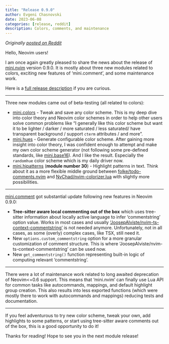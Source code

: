 ```yaml
---
title: "Release 0.9.0"
author: Evgeni Chasnovski
date: 2023-06-08
categories: [release, reddit]
description: Colors, comments, and maintenance
---
```


*Originally [posted on Reddit](https://www.reddit.com/r/neovim/comments/14498im/mininvim_release_090_colors_comments_and/)*

Hello, Neovim users!

I am once again greatly pleased to share the news about the release of [mini.nvim](https://github.com/nvim-mini/mini.nvim) version 0.9.0. It is mostly about three new modules related to colors, exciting new features of 'mini.comment', and some maintenance work.

Here is a [full release description](https://github.com/nvim-mini/mini.nvim/releases/tag/v0.9.0) if you are curious.

------

Three new modules came out of beta-testing (all related to colors):

- [mini.colors](https://github.com/nvim-mini/mini.nvim/blob/main/readmes/mini-colors.md) - Tweak and save any color scheme. This is my deep dive into color theory and Neovim color schemes in order to help other users solve common problems like "I generally like this color scheme but want it to be lighter / darker / more saturated / less saturated/ have transparent background / support `cterm` attributes / and more".
- [mini.hues](https://github.com/nvim-mini/mini.nvim/blob/main/readmes/mini-hues.md) - Generate configurable color scheme. After gaining more insight into color theory, I was confident enough to attempt and make my own color scheme generator (not following some pre-defined standards, like [mini.base16](https://github.com/nvim-mini/mini.nvim/blob/main/readmes/mini-base16.md)). And I like the result. Especially the `randomhue` color scheme which is my daily driver now.
- [mini.hipatterns](https://github.com/nvim-mini/mini.nvim/blob/main/readmes/mini-hipatterns.md) (**module number 30**) - Highlight patterns in text. Think about it as a more flexible middle ground between [folke/todo-comments.nvim](https://github.com/folke/todo-comments.nvim) and [NvChad/nvim-colorizer.lua](https://github.com/NvChad/nvim-colorizer.lua) with slightly more possibilities.

------

[mini.comment](https://github.com/nvim-mini/mini.nvim/blob/main/readmes/mini-comment.md) got substantial update following new features in Neovim 0.9.0:

- **Tree-sitter aware local commenting out of the box** which uses tree-sitter information about locally active language to infer 'commentstring' option value. Works in most cases and usually ['JoosepAlviste/nvim-ts-context-commentstring'](https://github.com/JoosepAlviste/nvim-ts-context-commentstring) is not needed anymore. Unfortunately, not in all cases, as some (overly) complex cases, like TSX, still need it.
- New `options.custom_commentstring` option for a more granular customization of comment structure. This is where 'JoosepAlviste/nvim-ts-context-commentstring' can be used now.
- New `get_commentstring()` function representing built-in logic of computing relevant 'commentstring'.

------

There were a lot of maintenance work related to long awaited deprecation of Neovim<=0.6 support. This means that 'mini.nvim' can finally use Lua API for common tasks like autocommands, mappings, and default highlight group creation. This also results into less exported functions (which were mostly there to work with autocommands and mappings) reducing tests and documentation.

------

If you feel adventurous to try new color scheme, tweak your own, add highlights to some patterns, or start using tree-sitter aware comments out of the box, this is a good opportunity to do it!

Thanks for reading! Hope to see you in the next module release!
